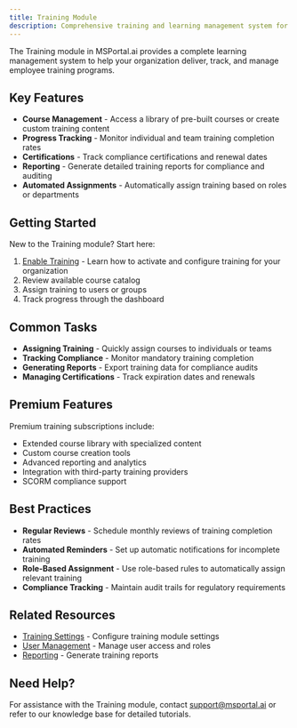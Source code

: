```yaml
---
title: Training Module
description: Comprehensive training and learning management system for your organization
---
```


The Training module in MSPortal.ai provides a complete learning management system to help your organization deliver, track, and manage employee training programs.

## Key Features

- **Course Management** - Access a library of pre-built courses or create custom training content
- **Progress Tracking** - Monitor individual and team training completion rates
- **Certifications** - Track compliance certifications and renewal dates
- **Reporting** - Generate detailed training reports for compliance and auditing
- **Automated Assignments** - Automatically assign training based on roles or departments

## Getting Started

New to the Training module? Start here:

1. [Enable Training](./how-to-enable-training) - Learn how to activate and configure training for your organization
2. Review available course catalog
3. Assign training to users or groups
4. Track progress through the dashboard

## Common Tasks

- **Assigning Training** - Quickly assign courses to individuals or teams
- **Tracking Compliance** - Monitor mandatory training completion
- **Generating Reports** - Export training data for compliance audits
- **Managing Certifications** - Track expiration dates and renewals

## Premium Features

Premium training subscriptions include:
- Extended course library with specialized content
- Custom course creation tools
- Advanced reporting and analytics
- Integration with third-party training providers
- SCORM compliance support

## Best Practices

- **Regular Reviews** - Schedule monthly reviews of training completion rates
- **Automated Reminders** - Set up automatic notifications for incomplete training
- **Role-Based Assignment** - Use role-based rules to automatically assign relevant training
- **Compliance Tracking** - Maintain audit trails for regulatory requirements

## Related Resources

- [Training Settings](../settings/index) - Configure training module settings
- [User Management](../admin/index) - Manage user access and roles
- [Reporting](../reporting/index) - Generate training reports

## Need Help?

For assistance with the Training module, contact support@msportal.ai or refer to our knowledge base for detailed tutorials.